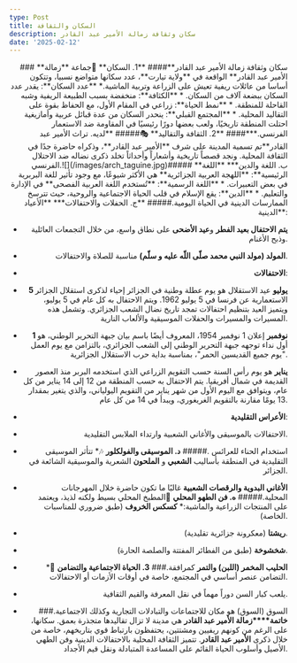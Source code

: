 ```yaml
---
type: Post
title: السكان والثقافة
description: سكان وثقافة زمالة الأمير عبد القادر
date: '2025-02-12'
---
```

<div style="text-align: right">### **سكان وثقافة زمالة الأمير عبد القادر**#### **1. السكان** 👥جماعة **زمالة الأمير عبد القادر** الواقعة في **ولاية تيارت**، عدد سكانها متواضع نسبيا، وتتكون أساسا من عائلات ريفية تعيش على الزراعة وتربية الماشية.*   **عدد السكان**: يقدر عدد السكان ببضعة آلاف من السكان.
*   **الكثافة**: منخفضة بسبب الطبيعة الريفية وشبه القاحلة للمنطقة.
*   **نمط الحياة**: زراعي في المقام الأول، مع الحفاظ بقوة على التقاليد المحلية.
*   **المجتمع القبلي**: ينحدر السكان من عدة قبائل عربية وأمازيغية احتلت المنطقة تاريخيًا، ولعب بعضها دورًا رئيسيًا في المقاومة ضد الاستعمار الفرنسي.***#### **2. الثقافة والتقاليد** 🎭##### **لديه. تراث الأمير عبد القادر**تم تسمية المدينة على شرف **الأمير عبد القادر**، وذكراه حاضرة جدًا في الثقافة المحلية. ونجد قصصاً تاريخية وأشعاراً وأحداثاً تخلد ذكرى نضاله ضد الاحتلال الفرنسي.![](/images/arch_taguine.jpg)##### **ب. اللغة والدين***   **اللغة الرئيسية**: **اللهجة العربية الجزائرية** هي الأكثر شيوعًا، مع وجود تأثير للغة البربرية في بعض التعبيرات.
*   **اللغة الرسمية**: **تُستخدم اللغة العربية الفصحى** في الإدارة والتعليم.
*   **الدين**: يقع الإسلام في قلب الحياة الاجتماعية والروحية، حيث تترسخ الممارسات الدينية في الحياة اليومية.##### **ج. الحفلات والاحتفالات***   **الأعياد الدينية**:

*   **يتم الاحتفال بعيد الفطر** و**عيد الأضحى** على نطاق واسع، من خلال التجمعات العائلية وذبح الأغنام.

*   **المولد (مولد النبي محمد  صلّى اللّه عليه و سلّم)** مناسبة للصلاة والاحتفالات.

*   **الاحتفالات**:

*   **5 يوليو** عيد الاستقلال هو يوم عطلة وطنية في الجزائر إحياء لذكرى استقلال الجزائر الاستعمارية عن فرنسا في 5 يوليو 1962. ويتم الاحتفال به كل عام في 5 يوليو، ويتميز العيد بتنظيم احتفالات تمجد تاريخ نضال الشعب الجزائري. وتشمل هذه المسيرات والمسيرات والحفلات الموسيقية والألعاب النارية.

*   **1 نوفمبر** إعلان 1 نوفمبر 1954، المعروف أيضًا باسم بيان جبهة التحرير الوطني، هو أول نداء توجهه جبهة التحرير الوطني إلى الشعب الجزائري، بالتزامن مع يوم العمل "يوم جميع القديسين الحمر"، بمناسبة بداية حرب الاستقلال الجزائرية.

*   **يناير** هو يوم رأس السنة حسب التقويم الزراعي الذي استخدمه البربر منذ العصور القديمة في شمال أفريقيا. يتم الاحتفال به حسب المنطقة من 12 إلى 14 يناير من كل عام، ويتوافق مع اليوم الأول من شهر يناير من التقويم اليولياني، والذي يتغير بمقدار 13 يومًا مقارنة بالتقويم الغريغوري، ويبدأ في 14 من كل عام.

*   **الأعراس التقليدية**:

*   الاحتفالات بالموسيقى والأغاني الشعبية وارتداء الملابس التقليدية.

*   استخدام الحناء للعرائس .##### **د. الموسيقى والفولكلور** 🎶*   تتأثر الموسيقى التقليدية في المنطقة بأساليب **الشعبي** و **الملحون** الشعرية والموسيقية الشائعة في الجزائر.
*   **الأغاني البدوية والرقصات الشعبية** غالبًا ما تكون حاضرة خلال المهرجانات المحلية.##### **ه. فن الطهو المحلي** 🍲المطبخ المحلي بسيط ولكنه لذيذ، ويعتمد على المنتجات الزراعية والماشية:*   **كسكس الخروف** (طبق ضروري للمناسبات الخاصة).
*   **ريشتا** (معكرونة جزائرية تقليدية).
*   **شخشوخة** (طبق من الفطائر المفتتة والصلصة الحارة).
*   **الحليب المخمر (اللبن) والتمر** كمرافقة.### **3. الحياة الاجتماعية والتضامن** 🤝*   التضامن عنصر أساسي في المجتمع، خاصة في أوقات الأزمات أو الاحتفالات.
*   يلعب كبار السن دوراً مهماً في نقل المعرفة والقيم الثقافية.
*   السوق (السوق) هو مكان للاجتماعات والتبادلات التجارية وكذلك الاجتماعية.### **خاتمة****زمالة الأمير عبد القادر** هي مدينة لا تزال تقاليدها متجذرة بعمق. سكانها، على الرغم من كونهم ريفيين ومشتتين، يحتفظون بارتباط قوي بتاريخهم، خاصة من خلال ذكرى **الأمير عبد القادر**. تتميز الثقافة المحلية بالاحتفالات الدينية وفن الطهي الأصيل وأسلوب الحياة القائم على المساعدة المتبادلة ونقل قيم الأجداد.</div>

